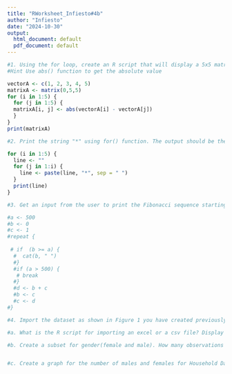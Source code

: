 ```yaml
---
title: "RWorksheet_Infiesto#4b"
author: "Infiesto"
date: "2024-10-30"
output:
  html_document: default
  pdf_document: default
---
```

```r
#1. Using the for loop, create an R script that will display a 5x5 matrix as shown in Figure 1. It must contain vectorA = [1,2,3,4,5] and a 5 x 5 zero 
#Hint Use abs() function to get the absolute value

vectorA <- c(1, 2, 3, 4, 5)
matrixA <- matrix(0,5,5)
for (i in 1:5) {
  for (j in 1:5) {
  matrixA[i, j] <- abs(vectorA[i] - vectorA[j])
  }
}
print(matrixA)
```
```r
#2. Print the string "*" using for() function. The output should be the same as shown in Figure

for (i in 1:5) {
  line <- ""
  for (j in 1:i) {
    line <- paste(line, "*", sep = " ")
  }
  print(line)
}

```
```r
#3. Get an input from the user to print the Fibonacci sequence starting from the 1st input up to 500. Use repeat and break statements. Write the R Scripts and its output.

#a <- 500
#b <- 0
#c <- 1
#repeat {
  
 # if  (b >= a) {
  #  cat(b, " ")
  #}
  #if (a > 500) {
   # break
  #}
  #d <- b + c
  #b <- c
  #c <- d
#}
```
```r
#4. Import the dataset as shown in Figure 1 you have created previously.

#a. What is the R script for importing an excel or a csv file? Display the first 6 rows of the dataset? Show your codes and its result

#b. Create a subset for gender(female and male). How many observations are there in Male? How about in Female? Write the R scripts and its output.


#c. Create a graph for the number of males and females for Household Data. Use plot(), chart type = barplot. Make sure to place title, legends, and colors. Write the R scripts and its result.
```




